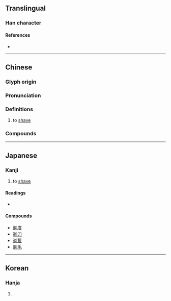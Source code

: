 {{character info}}
==Translingual==

===Han character===
{{Han char|rn=18|rad=刀|as=07|sn=9|four=82200|canj=CHLN|ids=⿰弟刂}}

====References====
* {{Han ref|kx=0139.260|dkj=01989|dj=0317.040|hdz=10342.150|uh=5243|ud=21059|bh=AB63|bd=43875}}

----

==Chinese==
{{zh-forms|alt=鬀,鬄}}

===Glyph origin===
{{Han etym}}

===Pronunciation===
{{zh-pron
|m=tì
|ma=y
|dg=ти3
|c=tai3
|h=pfs=thi
|md=tié 
|mn=ml:thè/thì/qz,xm,zz:thih
|mn-t=ti3
|mn_note=thè - literary; thì/thih - vernacular
|w=2thi
|mc=y
|oc=y
|cat=v
}}

===Definitions===
{{zh-hanzi}}

# to [[shave]]
#: {{zh-x|剃鬚|to shave off facial hair|C}}

===Compounds===
{{zh-der|剃光頭|剃刀|剃頭|剃頭挑子一頭熱|剃度|剃鬚刀|剃工|剃髮鋪|剃刀邊緣|剃髮|剃頭店|剃胎頭|剃頭匠|剃頭刀|剃頭挑子|剃頭擔子|披剃|鬼剃頭}}

----

==Japanese==

===Kanji===
{{ja-kanji|grade=uc|rs=刀07}}

# to [[shave]]

====Readings====
* {{ja-readings
|goon=たい
|kanon=てい
|kun=そ-る}}

====Compounds====
* [[剃度]]
* [[剃刀]]
* [[剃髪]]
* [[剃毛]]

----

==Korean==

===Hanja===
{{ko-hanja|hangeul=체}}

# {{rfdef|ko|sort=刀07}}